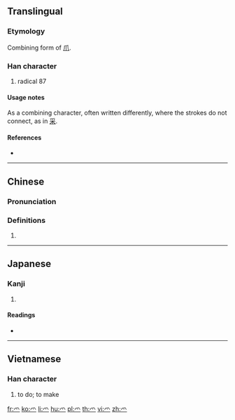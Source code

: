 {{character info/new}}
{{character info/new|⺤}}
{{character info/new|⺥}}
{{also|爪}}
==Translingual==
{{stroke order|type=animate}}

===Etymology===
Combining form of [[爪]].

===Han character===
{{Han char|rn=87|rad=爪|as=00|sn=4|four=|canj=HF,XHF}}

# radical 87

====Usage notes====
As a combining character, often written differently, where the strokes do not connect, as in [[采]].

====References====
* {{Han ref|kx=0688.281|dkj=19655|dj=1101.140|hdz=32030.021|uh=722B|ud=29227}}

----

==Chinese==
{{zh-forms}}

===Pronunciation===
{{zh-pron
|m=zhǎo
|c=zaau2
|cat=
}}

===Definitions===
{{zh-hanzi}}

# {{rfdef|zh}}

----

==Japanese==

===Kanji===
{{ja-kanji|grade=r|rs=爪00}}

# {{defn|lang=ja|sort=爪00}}

====Readings====
* {{ja-readings|on=|kun=[[つめかんむり]] (tsumekammuri), [[つめがしら]] (tsumegashira)}}

----

==Vietnamese==

===Han character===
{{vi-hantu|[[làm]]|rs=爪00}}

# to do; to make

[[Category:CJKV radicals| ]]

[[fr:爫]]
[[ko:爫]]
[[li:爫]]
[[hu:爫]]
[[pl:爫]]
[[th:爫]]
[[vi:爫]]
[[zh:爫]]